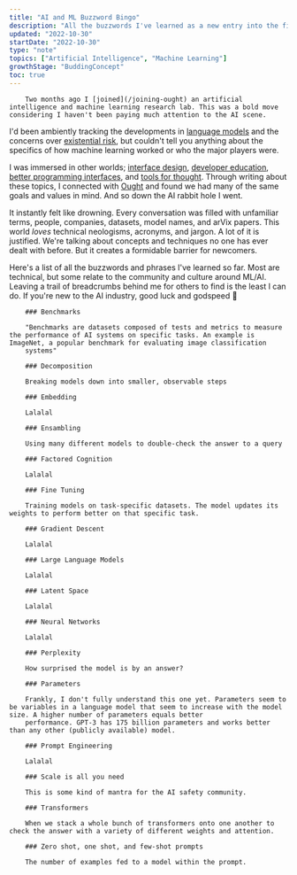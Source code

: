 ```yaml
---
title: "AI and ML Buzzword Bingo"
description: "All the buzzwords I've learned as a new entry into the field of artificial intelligence and machine learning"
updated: "2022-10-30"
startDate: "2022-10-30"
type: "note"
topics: ["Artificial Intelligence", "Machine Learning"]
growthStage: "BuddingConcept"
toc: true
---
```


<IntroParagraph >

		Two months ago I [joined](/joining-ought) an artificial intelligence and machine learning research lab. This was a bold move considering I haven't been paying much attention to the AI scene.

</IntroParagraph >

I'd been ambiently tracking the developments in [language models]() and the concerns over [existential risk](), but couldn't tell you anything about the specifics of how machine learning worked or who the major players were.

I was immersed in other worlds; [interface design](/patterns), [developer education](https://justjavascript.com/), [better programming interfaces](/programming-pictures), and [tools for thought](/tools-for-thought). Through writing about these topics, I connected with [Ought](https://ought.org) and found we had many of the same goals and values in mind. And so down the AI rabbit hole I went.

It instantly felt like drowning. Every conversation was filled with unfamiliar terms, people, companies, datasets, model names, and arVix papers. This world _loves_ technical neologisms, acronyms, and jargon. A lot of it is justified. We're talking about concepts and techniques no one has ever dealt with before. But it creates a formidable barrier for newcomers.

Here's a list of all the buzzwords and phrases I've learned so far. Most are technical, but some relate to the community and culture around ML/AI. Leaving a trail of breadcrumbs behind me for others to find is the least I can do. If you're new to the AI industry, good luck and godspeed 🫡

<Spacer size = "xs" />

<SimpleCard alignLeft >

		### Benchmarks

		"Benchmarks are datasets composed of tests and metrics to measure the performance of AI systems on specific tasks. An example is ImageNet, a popular benchmark for evaluating image classification
		systems"

</SimpleCard >

<SimpleCard alignLeft >

		### Decomposition

		Breaking models down into smaller, observable steps

</SimpleCard >

<SimpleCard alignLeft >

		### Embedding

		Lalalal

</SimpleCard >

<SimpleCard alignLeft >

		### Ensambling

		Using many different models to double-check the answer to a query

</SimpleCard >

<SimpleCard alignLeft >

		### Factored Cognition

		Lalalal

</SimpleCard >

<SimpleCard alignLeft >

		### Fine Tuning

		Training models on task-specific datasets. The model updates its weights to perform better on that specific task.

</SimpleCard >


<SimpleCard alignLeft >

		### Gradient Descent

		Lalalal

</SimpleCard >

<SimpleCard alignLeft >

		### Large Language Models

		Lalalal

</SimpleCard >

<SimpleCard alignLeft >

		### Latent Space

		Lalalal

</SimpleCard >

<SimpleCard alignLeft >

		### Neural Networks

		Lalalal

</SimpleCard >

<SimpleCard alignLeft >

		### Perplexity

		How surprised the model is by an answer?

</SimpleCard >

<SimpleCard alignLeft >

		### Parameters

		Frankly, I don't fully understand this one yet. Parameters seem to be variables in a language model that seem to increase with the model size. A higher number of parameters equals better
		performance. GPT-3 has 175 billion parameters and works better than any other (publicly available) model.

</SimpleCard >

<SimpleCard alignLeft >

		### Prompt Engineering

		Lalalal

</SimpleCard >

<SimpleCard alignLeft >

		### Scale is all you need

		This is some kind of mantra for the AI safety community.

</SimpleCard >

<SimpleCard alignLeft >

		### Transformers

		When we stack a whole bunch of transformers onto one another to check the answer with a variety of different weights and attention.

</SimpleCard >

<SimpleCard alignLeft >

		### Zero shot, one shot, and few-shot prompts

		The number of examples fed to a model within the prompt.

</SimpleCard >
